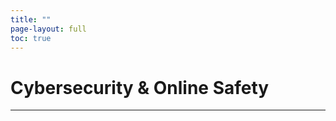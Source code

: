 ```yaml
---
title: ""
page-layout: full
toc: true
---
```


<div class="hero-section">
  <h1 class="main-title">Cybersecurity & Online Safety</h1>
</div>

<hr class="section-divider">